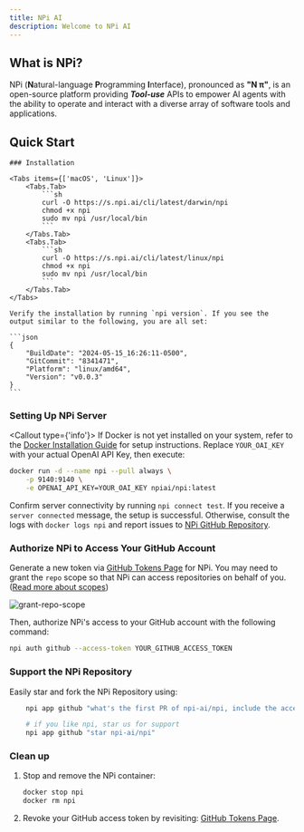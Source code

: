 ```yaml
---
title: NPi AI
description: Welcome to NPi AI
---
```



## What is NPi?

NPi (**N**atural-language **P**rogramming **I**nterface), pronounced as **"N π"**, is an open-source platform providing **_Tool-use_** APIs to empower AI agents with the ability to operate and interact with a diverse array of software tools and applications.

## Quick Start

<Steps>

    ### Installation

    <Tabs items={['macOS', 'Linux']}>
        <Tabs.Tab>
            ```sh
            curl -O https://s.npi.ai/cli/latest/darwin/npi
            chmod +x npi
            sudo mv npi /usr/local/bin
            ```
        </Tabs.Tab>
        <Tabs.Tab>
            ```sh
            curl -O https://s.npi.ai/cli/latest/linux/npi
            chmod +x npi
            sudo mv npi /usr/local/bin
            ```
        </Tabs.Tab>
    </Tabs>

    Verify the installation by running `npi version`. If you see the output similar to the following, you are all set:

    ```json
    {
        "BuildDate": "2024-05-15_16:26:11-0500",
        "GitCommit": "8341471",
        "Platform": "linux/amd64",
        "Version": "v0.0.3"
    }
    ```

### Setting Up NPi Server
<Callout type={'info'}>
    If Docker is not yet installed on your system, refer to the [Docker Installation Guide](https://docs.docker.com/get-docker/) for setup instructions.
</Callout>
Replace `YOUR_OAI_KEY` with your actual OpenAI API Key, then execute:

```sh
docker run -d --name npi --pull always \
    -p 9140:9140 \
    -e OPENAI_API_KEY=YOUR_OAI_KEY npiai/npi:latest
```

Confirm server connectivity by running `npi connect test`. If you receive a `server connected` message, the setup is successful. Otherwise, consult the logs with `docker logs npi` and report issues to [NPi GitHub Repository](https://github.com/npi-ai/npi/issues/new).

### Authorize NPi to Access Your GitHub Account

Generate a new token via [GitHub Tokens Page](https://github.com/settings/tokens) for NPi. You may need to grant the `repo` scope so that NPi can access repositories on behalf of you. ([Read more about scopes](https://docs.github.com/en/apps/oauth-apps/building-oauth-apps/scopes-for-oauth-apps))

![grant-repo-scope](../assets/github-token-grant-repo.png)

Then, authorize NPi's access to your GitHub account with the following command:

```sh
npi auth github --access-token YOUR_GITHUB_ACCESS_TOKEN
```

### Support the NPi Repository

Easily star and fork the NPi Repository using:

```sh
    npi app github "what's the first PR of npi-ai/npi, include the access url, and output with json format"

    # if you like npi, star us for support
    npi app github "star npi-ai/npi"
```

### Clean up
1. Stop and remove the NPi container:
    ```sh
    docker stop npi
    docker rm npi
    ```
2. Revoke your GitHub access token by revisiting: [GitHub Tokens Page](https://github.com/settings/tokens).


</Steps>
